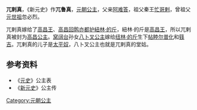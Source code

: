 {{東亞女性歷史人物
| 名稱=兀剌真
| 身份=[[元朝|元朝]]公主
| 畫像=
| 說明=
| 姓名=兀剌真
| 封爵=[[公主|公主]]
| 位號=
| 封號=
| 出生年=
| 逝世年=
| 諡號=
| 夫=[[紐林·的斤|紐林·的斤]]
| 子=[[太平奴|太平奴]]
|}}
'''兀剌真'''，《新元史》作'''兀鲁真'''，[[元朝|元朝]][[公主|公主]]，父亲[[阿难答|阿难答]]，祖父秦王[[忙哥剌|忙哥剌]]，曾祖父[[元世祖|元世祖]]忽必烈。

兀剌真嫁给了[[高昌王|高昌王]]、[[高昌回鹘|高昌回鹘]][[亦都护|亦都护]][[紐林·的斤|紐林·的斤]]，紐林·的斤是[[高昌王|高昌王]]，所以兀剌真被封为[[高昌|高昌]][[公主|公主]]。[[窝阔台|窝阔台]]孙女[[八卜叉公主|八卜叉公主]]嫁给[[纽林·的斤|纽林·的斤]]生下[[帖睦尔普化|帖睦尔普化]]和[[篯吉|篯吉]]。兀剌真的儿子是[[太平奴|太平奴]]，八卜叉公主也就是兀剌真的堂姑。

==参考资料==
*《[[元史|元史]]》公主表
*《[[新元史|新元史]]》公主传

{{元朝人物小作品}}
[[Category:元朝公主|Category:元朝公主]]